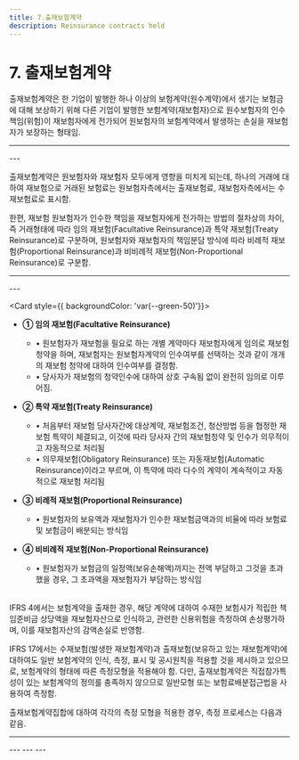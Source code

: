 ```yaml
---
title: 7.출재보험계약
description: Reinsurance contracts held
---
```



# 7. 출재보험계약

출재보험계약은 한 기업이 발행한 하나 이상의 보험계약(원수계약)에서 생기는 보험금에 대해 보상하기 위해 다른 기업이 발행한 보험계약(재보험자)으로 원수보험자의 인수 책임(위험)이 재보험자에게 전가되어 원보험자의 보험계약에서 발생하는 손실을 재보험자가 보장하는 형태임.

---
<GCenterImg src="/ifrs/pic7-1.png" width={800} caption="[재보험계약 구조]" />
---

출재보험계약은 원보험자와 재보험자 모두에게 영향을 미치게 되는데, 하나의 거래에 대하여 재보험으로 거래된 보험료는 원보험자측에서는 출재보험료, 재보험자측에서는 수재보험료로 표시함.

한편, 재보험 원보험자가 인수한 책임을 재보험자에게 전가하는 방법의 절차상의 차이, 즉 거래형태에 따라 임의 재보험(Facultative Reinsurance)과 특약 재보험(Treaty Reinsurance)로 구분하며, 원보험자와 재보험자의 책임분담 방식에 따라 비례적 재보험(Proportional Reinsurance)과 비비례적 재보험(Non-Proportional Reinsurance)로 구분함.

---
<GCenterImg src="/ifrs/pic7-2.png" width={800} caption="[재보험계약 형태]" />
---

<Card style={{ backgroundColor: 'var(--green-50)'}}>
* **① 임의 재보험(Facultative Reinsurance)**
  * • 원보험자가 재보험을 필요로 하는 개별 계약마다 재보험자에게 임의로 재보험 청약을 하며, 재보험자는 원보험자계약의 인수여부를 선택하는 것과 같이 개개의 재보험 청약에 대하여 인수여부를 결정함.
  * • 당사자가 재보험의 청약인수에 대하여 상호 구속됨 없이 완전히 임의로 이루어짐.

* **② 특약 재보험(Treaty Reinsurance)**
  * • 처음부터 재보험 당사자간에 대상계약, 재보험조건, 청산방법 등을 협정한 재보험 특약이 체결되고, 이것에 따라 당사자 간의 재보험청약 및 인수가 의무적이고 자동적으로 처리됨
  * • 의무재보험(Obligatory Reinsurance) 또는 자동재보험(Automatic Reinsurance)이라고 부르며, 이 특약에 따라 다수의 계약이 계속적이고 자동적으로 재보험 처리됨

* **③ 비례적 재보험(Proportional Reinsurance)**
  * • 원보험자의 보유액과 재보험자가 인수한 재보험금액과의 비율에 따라 보험료 및 보험금이 배분되는 방식임

* **④ 비비례적 재보험(Non-Proportional Reinsurance)**
  * • 원보험자가 보험금의 일정액(보유손해액)까지는 전액 부담하고 그것을 초과했을 경우, 그 초과액을 재보험자가 부담하는 방식임
</Card>

<br/>
IFRS 4에서는 보험계약을 출재한 경우, 해당 계약에 대하여 수재한 보험사가 적립한 책임준비금 상당액을 재보험자산으로 인식하고, 관련한 신용위험을 측정하여 손상평가하며, 이를 재보험자산의 감액손실로 반영함.

IFRS 17에서는 수재보험(발생한 재보험계약)과 출재보험(보유하고 있는 재보험계약)에 대하여도 일반 보험계약의 인식, 측정, 표시 및 공시원칙을 적용할 것을 제시하고 있으므로, 보험계약의 형태에 따른 측정모형을 적용해야 함. 다만, 출재보험계약은 직접참가특성이 있는 보험계약의 정의를 충족하지 않으므로 일반모형 또는 보험료배분접근법을 사용하여 측정함.

출재보험계약집합에 대하여 각각의 측정 모형을 적용한 경우, 측정 프로세스는 다음과 같음.

---
<GCenterImg src="/ifrs/pic7-3.png" width={1000} caption="[출재보험계약집합 일반모형_Non Par 적용 프로세스]" />
---
<GCenterImg src="/ifrs/pic7-4.png" width={1000} caption="[출재보험계약집합 일반모형_In Par 적용 프로세스]" />
---
<GCenterImg src="/ifrs/pic7-5.png" width={1000} caption="[출재보험계약집합 보험료배분접근법 적용 프로세스]" />
---
